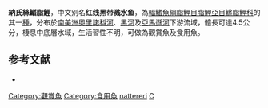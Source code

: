 {{Speciesbox
| status = NE
| status_system = IUCN3.1
| genus = Copella
| species = nattereri
| authority = [[Steindachner|Steindachner]], 1876
| synonyms = *''Pyrrhulina nattereri''<br /><small>Steindachner, 1876</small>
*''Copeina callolepis''<br /><small>Regan, 1912</small>
}}
'''納氏絲鰭脂鯉'''，中文别名'''红线黑带溅水鱼'''，為[[輻鰭魚綱|輻鰭魚綱]][[脂鯉目|脂鯉目]][[脂鯉亞目|脂鯉亞目]][[鱂脂鯉科|鱂脂鯉科]]的其一[[種|種]]，分布於[[南美洲|南美洲]][[奧里諾科河|奧里諾科河]]、[[黑河|黑河]]及[[亞馬遜河|亞馬遜河]]下游流域，體長可達4.5公分，棲息中底層水域，生活習性不明，可做為觀賞魚及食用魚。

==参考文献==
{{refbegin}}
*{{FishBase_species|genus=Copella|species=nattereri|year=2013|month=10}}
{{refend}}
{{Taxonbar|from=Q868999}}

[[Category:觀賞魚|Category:觀賞魚]]
[[Category:食用魚|Category:食用魚]]
[[Category:絲鰭脂鯉屬|nattereri]]
[[Category:1876年描述的魚類|C]]